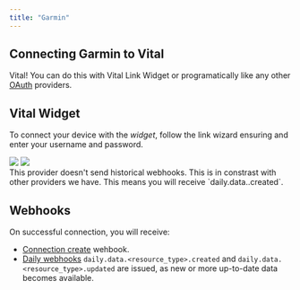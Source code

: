 ```yaml
---
title: "Garmin"
---
```


## Connecting Garmin to Vital

Vital! You can do this with Vital Link Widget or programatically like any other [OAuth](/api-reference/link/link-oauth-provider) providers.

## Vital Widget

To connect your device with the _widget_, follow the link wizard ensuring and enter your username and password.

<Frame>
  <img src="/img/garmin_link_search.jpg" className="w-4/5 block mx-auto" />
  <img src="/img/garmin_connect.jpg" className="w-4/5 block mx-auto" />
</Frame>

<br />

<Warning>
  This provider doesn't send historical webhooks. This is in constrast with
  other providers we have. This means you will receive `daily.data.<resource_type>.created`.
</Warning>

## Webhooks

On successful connection, you will receive:

- [Connection create](/webhooks/data_flow#connection-created) wehbook.
- [Daily webhooks](/webhooks/data_flow#daily-data-flow) `daily.data.<resource_type>.created` and `daily.data.<resource_type>.updated` are issued, as new or more up-to-date data becomes available.
